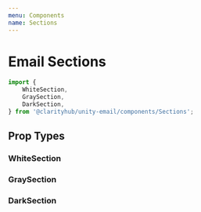 ```yaml
---
menu: Components
name: Sections
---
```



# Email Sections

```js
import {
    WhiteSection,
    GraySection,
    DarkSection,
} from '@clarityhub/unity-email/components/Sections';
```

## Prop Types

### WhiteSection

<PropsTable of={WhiteSection} />

### GraySection

<PropsTable of={GraySection} />

### DarkSection

<PropsTable of={DarkSection} />

